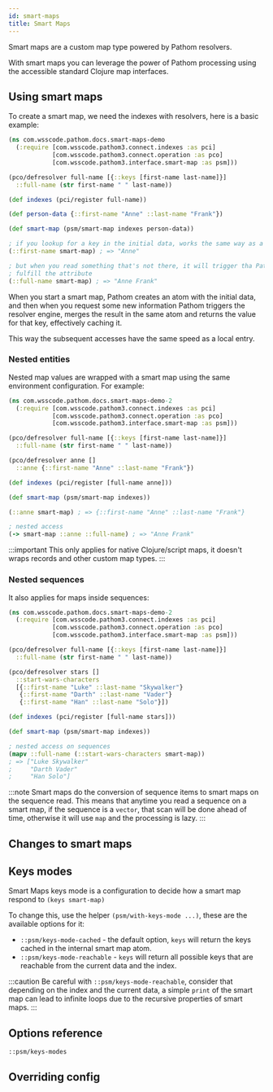 ```yaml
---
id: smart-maps
title: Smart Maps
---
```


Smart maps are a custom map type powered by Pathom resolvers.

With smart maps you can leverage the power of Pathom processing using the accessible
standard Clojure map interfaces.

## Using smart maps

To create a smart map, we need the indexes with resolvers, here is a basic example:

```clojure
(ns com.wsscode.pathom.docs.smart-maps-demo
  (:require [com.wsscode.pathom3.connect.indexes :as pci]
            [com.wsscode.pathom3.connect.operation :as pco]
            [com.wsscode.pathom3.interface.smart-map :as psm]))

(pco/defresolver full-name [{::keys [first-name last-name]}]
  ::full-name (str first-name " " last-name))

(def indexes (pci/register full-name))

(def person-data {::first-name "Anne" ::last-name "Frank"})

(def smart-map (psm/smart-map indexes person-data))

; if you lookup for a key in the initial data, works the same way as a regular map
(::first-name smart-map) ; => "Anne"

; but when you read something that's not there, it will trigger tha Pathom engine to
; fulfill the attribute
(::full-name smart-map) ; => "Anne Frank"
```

When you start a smart map, Pathom creates an atom with the initial data, and then when
you request some new information Pathom triggers the resolver engine, merges the result
in the same atom and returns the value for that key, effectively caching it.

This way the subsequent accesses have the same speed as a local entry.

### Nested entities

Nested map values are wrapped with a smart map using the same environment configuration. For example:

```clojure
(ns com.wsscode.pathom.docs.smart-maps-demo-2
  (:require [com.wsscode.pathom3.connect.indexes :as pci]
            [com.wsscode.pathom3.connect.operation :as pco]
            [com.wsscode.pathom3.interface.smart-map :as psm]))

(pco/defresolver full-name [{::keys [first-name last-name]}]
  ::full-name (str first-name " " last-name))

(pco/defresolver anne []
  ::anne {::first-name "Anne" ::last-name "Frank"})

(def indexes (pci/register [full-name anne]))

(def smart-map (psm/smart-map indexes))

(::anne smart-map) ; => {::first-name "Anne" ::last-name "Frank"}

; nested access
(-> smart-map ::anne ::full-name) ; => "Anne Frank"
```

:::important
This only applies for native Clojure/script maps, it doesn't wraps records and other
custom map types.
:::

### Nested sequences

It also applies for maps inside sequences:

```clojure
(ns com.wsscode.pathom.docs.smart-maps-demo-2
  (:require [com.wsscode.pathom3.connect.indexes :as pci]
            [com.wsscode.pathom3.connect.operation :as pco]
            [com.wsscode.pathom3.interface.smart-map :as psm]))

(pco/defresolver full-name [{::keys [first-name last-name]}]
  ::full-name (str first-name " " last-name))

(pco/defresolver stars []
  ::start-wars-characters
  [{::first-name "Luke" ::last-name "Skywalker"}
   {::first-name "Darth" ::last-name "Vader"}
   {::first-name "Han" ::last-name "Solo"}])

(def indexes (pci/register [full-name stars]))

(def smart-map (psm/smart-map indexes))

; nested access on sequences
(mapv ::full-name (::start-wars-characters smart-map))
; => ["Luke Skywalker"
;     "Darth Vader"
;     "Han Solo"]
```

:::note
Smart maps do the conversion of sequence items to smart maps on the sequence read. This
means that anytime you read a sequence on a smart map, if the sequence is a `vector`, that
scan will be done ahead of time, otherwise it will use `map` and the processing is lazy.
:::

## Changes to smart maps

## Keys modes

Smart Maps keys mode is a configuration to decide how a smart map respond to `(keys smart-map)`

To change this, use the helper `(psm/with-keys-mode ...)`, these are the available options
for it:

- `::psm/keys-mode-cached` - the default option, `keys` will return the keys cached
in the internal smart map atom.
- `::psm/keys-mode-reachable` - `keys` will return all possible keys that are reachable
from the current data and the index.

:::caution
Be careful with `::psm/keys-mode-reachable`, consider that depending on the index and
the current data, a simple `print` of the smart map can lead to infinite loops due
to the recursive properties of smart maps.
:::

## Options reference

`::psm/keys-modes`

## Overriding config
